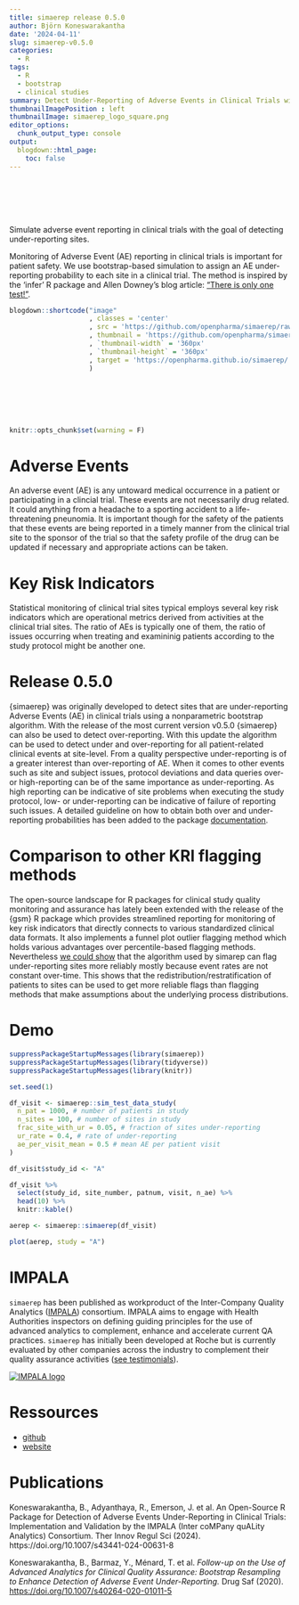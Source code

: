 ```yaml
---
title: simaerep release 0.5.0
author: Björn Koneswarakantha
date: '2024-04-11'
slug: simaerep-v0.5.0
categories:
  - R
tags:
  - R
  - bootstrap
  - clinical studies
summary: Detect Under-Reporting of Adverse Events in Clinical Trials with simaerep 0.5.0
thumbnailImagePosition : left
thumbnailImage: simaerep_logo_square.png
editor_options: 
  chunk_output_type: console
output:
  blogdown::html_page:
    toc: false
---
```


<br></br>
<br></br>

Simulate adverse event reporting in clinical trials with the goal of detecting under-reporting sites.

Monitoring of Adverse Event (AE) reporting in clinical trials is important for patient safety. We use bootstrap-based simulation to assign an AE under-reporting probability to each site in a clinical trial. The method is inspired by the ‘infer’ R package and Allen Downey’s blog article: [“There is only one test!”](http://allendowney.blogspot.com/2011/05/there-is-only-one-test.html).



```r
blogdown::shortcode("image"
                    , classes = 'center'
                    , src = 'https://github.com/openpharma/simaerep/raw/master/man/figures/logo.png'
                    , thumbnail = 'https://github.com/openpharma/simaerep/raw/master/man/figures/logo.png'
                    , `thumbnail-width` = '360px'
                    , `thumbnail-height` = '360px'
                    , target = 'https://openpharma.github.io/simaerep/'
                    )

```

<br></br>
<br></br>

```r
knitr::opts_chunk$set(warning = F)

```
# Adverse Events

An adverse event (AE) is any untoward medical occurrence in a patient or participating in a clincial trial. These events are not necessarily drug related. It could anything from 
a headache to a sporting accident to a life-threatening pneunomia. It is important though for the safety of the patients that these events are being reported in a timely manner 
from the clinical trial site to the sponsor of the trial so that the safety profile of the drug can be updated if necessary and appropriate actions can be taken.

# Key Risk Indicators

Statistical monitoring of clinical trial sites typical employs several key risk indicators which are operational metrics derived from activities at the clinical trial sites. The ratio
of AEs is typically one of them, the ratio of issues occurring when treating and examininig patients according to the study protocol might be another one.

# Release 0.5.0

{simaerep} was originally developed to detect sites that are under-reporting Adverse Events (AE) in clinical trials using a nonparametric bootstrap algorithm. With the release of 
the most current version v0.5.0 {simaerep} can also be used to detect over-reporting. With this update the algorithm can be used to detect under and over-reporting for all 
patient-related clinical events at site-level. From a quality perspective under-reporting is of a greater interest than over-reporting of AE. When it comes to other events such 
as site and subject issues, protocol deviations and data queries over- or high-reporting can be of the same importance as under-reporting. As high reporting can be indicative of 
site problems when executing the study protocol, low- or under-reporting can be indicative of failure of reporting such issues. A detailed guideline on how to obtain both over 
and under-reporting probabilities has been added to the package [documentation](https://openpharma.github.io/simaerep/articles/over.html).

# Comparison to other KRI flagging methods

The open-source landscape for R packages for clinical study quality monitoring and assurance has lately been extended with the release of the {gsm} R package which provides streamlined 
reporting for monitoring of key risk indicators that directly connects to various standardized clinical data formats. It also implements a funnel plot outlier flagging method which holds 
various advantages over percentile-based flagging methods. Nevertheless [we could show](https://openpharma.github.io/simaerep/articles/gsm_perf.html) that the algorithm used by simarep can 
flag under-reporting sites more reliably mostly because event 
rates are not constant over-time. This shows that the redistribution/restratification of patients to sites can be used to get more reliable flags than flagging methods that make assumptions 
about the underlying process distributions.


# Demo

```r

suppressPackageStartupMessages(library(simaerep))
suppressPackageStartupMessages(library(tidyverse))
suppressPackageStartupMessages(library(knitr))

set.seed(1)

df_visit <- simaerep::sim_test_data_study(
  n_pat = 1000, # number of patients in study
  n_sites = 100, # number of sites in study
  frac_site_with_ur = 0.05, # fraction of sites under-reporting
  ur_rate = 0.4, # rate of under-reporting
  ae_per_visit_mean = 0.5 # mean AE per patient visit
)

df_visit$study_id <- "A"

df_visit %>%
  select(study_id, site_number, patnum, visit, n_ae) %>%
  head(10) %>%
  knitr::kable()

aerep <- simaerep::simaerep(df_visit)

plot(aerep, study = "A")

```

# IMPALA

`simaerep` has been published as workproduct of the Inter-Company Quality Analytics ([IMPALA](https://impala-consortium.org/)) consortium. IMPALA aims to engage with Health Authorities inspectors on 
defining guiding principles for the use of advanced analytics to complement, enhance and accelerate current QA practices. `simaerep` has initially been developed at Roche but is currently evaluated by 
other companies across the industry to complement their quality assurance activities ([see testimonials](https://impala-consortium.org/clinical-safety-reporting-work-product-stream/)).

[![IMPALA logo](https://impala-consortium.org/wp-content/uploads/IMPALA-logo-x2.png)](https://impala-consortium.org/)

# Ressources

- [github](https://github.com/openpharma/simaerep/)
- [website](https://openpharma.github.io/simaerep/index.html)

# Publications

Koneswarakantha, B., Adyanthaya, R., Emerson, J. et al. An Open-Source R Package for Detection of Adverse Events Under-Reporting in Clinical Trials: Implementation and Validation by the IMPALA 
(Inter coMPany quALity Analytics) Consortium. Ther Innov Regul Sci (2024). https://doi.org/10.1007/s43441-024-00631-8



Koneswarakantha, B., Barmaz, Y., Ménard, T. et al. *Follow-up on the Use of Advanced Analytics for Clinical Quality Assurance: Bootstrap Resampling to Enhance Detection of Adverse Event Under-Reporting.* Drug
Saf (2020).  
<https://doi.org/10.1007/s40264-020-01011-5>